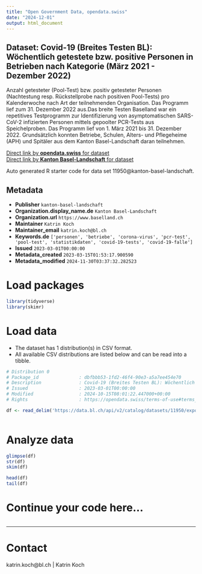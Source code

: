 ```yaml
---
title: "Open Government Data, opendata.swiss"
date: "2024-12-01"
output: html_document
---
```


## Dataset: Covid-19 (Breites Testen BL): Wöchentlich getestete bzw. positive Personen in Betrieben nach Kategorie (März 2021 - Dezember 2022)

Anzahl getesteter (Pool-Test) bzw. positiv getesteter Personen (Nachtestung resp. Rückstellprobe nach positiven Pool-Tests) pro Kalenderwoche nach Art der teilnehmenden Organisation. Das Programm lief zum 31. Dezember 2022 aus.Das breite Testen Baselland war ein repetitives Testprogramm zur Identifizierung von asymptomatischen SARS-CoV-2 infizierten Personen mittels gepoolter PCR-Tests aus Speichelproben. Das Programm lief von 1. März 2021 bis 31. Dezember 2022. Grundsätzlich konnten Betriebe, Schulen, Alters- und Pflegeheime (APH) und Spitäler aus dem Kanton Basel-Landschaft daran teilnehmen.

[Direct link by **opendata.swiss** for dataset](https://opendata.swiss/de/dataset/covid-19-breites-testen-bl-wochentlich-getestete-bzw-positive-personen-in-betrieben-nach-k-2021)<br>
[Direct link by **Kanton Basel-Landschaft** for dataset](https://data.bl.ch/explore/dataset/11950/)

Auto generated R starter code for data set 11950@kanton-basel-landschaft.

## Metadata

- **Publisher** `kanton-basel-landschaft`
- **Organization.display_name.de** `Kanton Basel-Landschaft`
- **Organization.url** `https://www.baselland.ch`
- **Maintainer** `Katrin Koch`
- **Maintainer_email** `katrin.koch@bl.ch`
- **Keywords.de** `['personen', 'betriebe', 'corona-virus', 'pcr-test', 'pool-test', 'statistikdaten', 'covid-19-tests', 'covid-19-falle']`
- **Issued** `2023-03-01T00:00:00`
- **Metadata_created** `2023-03-15T01:53:17.900590`
- **Metadata_modified** `2024-11-30T03:37:32.282523`


# Load packages

```r

library(tidyverse)
library(skimr)

```

# Load data

-   The dataset has 1 distribution(s) in CSV format.
-   All available CSV distributions are listed below and can be read into a tibble.

```r

# Distribution 0
# Package_id               : dbfbbb53-1fd2-46f4-90e3-a5a7ee454e70
# Description              : Covid-19 (Breites Testen BL): Wöchentlich getestete bzw. positive Personen in Betrieben nach Kategorie (März 2021 - Dezember 2022) (csv)
# Issued                   : 2023-03-01T00:00:00
# Modified                 : 2024-10-15T08:01:22.447000+00:00
# Rights                   : https://opendata.swiss/terms-of-use#terms_by

df <- read_delim('https://data.bl.ch/api/v2/catalog/datasets/11950/exports/csv?use_labels=true')



```

# Analyze data

```r

glimpse(df)
str(df)
skim(df)

head(df)
tail(df)

```

# Continue your code here...

```r

```

------------------------------------------------------------------------

# Contact

katrin.koch@bl.ch | Katrin Koch
